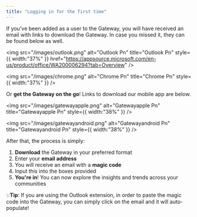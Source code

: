 ```yaml
---
title: "Logging in for the first time"
---
```


If you've been added as a user to the Gateway, you will have received an email with links to download the Gateway. In case you missed it, they can be found below as well.

<img
  src="/images/outlook.png"
  alt="Outlook Pn"
  title="Outlook Pn"
  style={{ width:"37%" }}
  href="https://appsource.microsoft.com/en-us/product/office/WA200006294?tab=Overview"
/>

<img
  src="/images/chrome.png"
  alt="Chrome Pn"
  title="Chrome Pn"
  style={{ width:"37%" }}
/>

Or **get the Gateway on the go**! Links to download our mobile app are below.

<img
  src="/images/gatewayapple.png"
  alt="Gatewayapple Pn"
  title="Gatewayapple Pn"
  style={{ width:"38%" }}
/>

<img
  src="/images/gatewayandroid.png"
  alt="Gatewayandroid Pn"
  title="Gatewayandroid Pn"
  style={{ width:"38%" }}
/>

After that, the process is simply:

1. **Download** the Gateway in your preferred format
2. Enter your **email address**
3. You will receive an email with a **magic code**
4. Input this into the boxes provided
5. **You're in**! You can now explore the insights and trends across your communities

💡**Tip**: If you are using the Outlook extension, in order to paste the magic code into the Gateway, you can simply click on the email and it will auto-populate!